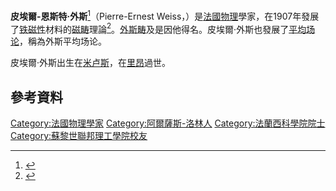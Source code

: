 {{Infobox scientist
|name              = 皮埃爾·外斯
|image             =ETH-BIB-Weiss, Pierre (1865-1940)-Portrait-Portr 01257.tif (cropped).jpg
|image_size       =
|caption           = 
|birth_date        = 1865年3月25日
|birth_place       = [[米卢斯|米卢斯]]
|death_date        = 1940年10月24日
|death_place       = [[里昂|里昂]]
|residence         = 
|citizenship       = 
|nationality       = [[法國|法國]]
|ethnicity         = 
|field             = [[物理|物理]]
|work_institutions = 
|alma_mater        = 
|doctoral_advisor  = 
|doctoral_students = 
|known_for         = [[铁磁性|铁磁性]]
|author_abbrev_bot = 
|author_abbrev_zoo = 
|influences        = 
|influenced        = 
|prizes            = 
|religion          = 
|footnotes         = 
|signature         =
}}

'''皮埃爾-恩斯特·外斯'''<ref>{{Cite web|title=世界人名翻译大辞典 （下）|url=http://mall.cnki.net/reference/ref_search.aspx?bid=R200807103&inputText=Pierre%20Ernest|accessdate=2020-02-15|work=mall.cnki.net}}</ref>（Pierre-Ernest Weiss，{{bd|1865年|3月25日|1940年|10月24日}}）是[[法國|法國]][[物理|物理]]學家，在1907年發展了[[铁磁性|铁磁性]]材料的[[磁畴|磁畴]]理論<ref>{{The Timetables of Science|pages=411}}</ref>。[[磁疇|外斯畴]]及{{le|
外斯磁子|Weiss magneton}}是因他得名。皮埃爾·外斯也發展了[[平均场论|平均场论]]，稱為外斯平均场论。

皮埃爾·外斯出生在[[米卢斯|米卢斯]]，在[[里昂|里昂]]過世。

==參考資料==
{{reflist}}

{{Authority control}}
{{DEFAULTSORT:Weiss, Pierre}}
[[Category:法國物理學家|Category:法國物理學家]]
[[Category:阿爾薩斯-洛林人|Category:阿爾薩斯-洛林人]]
[[Category:法蘭西科學院院士|Category:法蘭西科學院院士]]
[[Category:蘇黎世聯邦理工學院校友|Category:蘇黎世聯邦理工學院校友]]
{{法國人小作品}}